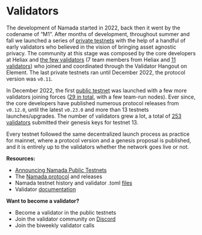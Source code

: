 # Validators

The development of Namada started in 2022, back then it went by the codename of “M1”. After months of development, throughout summer and fall we launched a series of [private testnets](https://github.com/anoma/namada-testnets/tree/main/namada-close-quarters-testnet-1) with the help of a handful of early validators who believed in the vision of bringing asset agnostic privacy. The community at this stage was composed by the core developers at Heliax and [the few validators](https://namada.net/blog/announcing-namada-public-testnets) (7 team members from Heliax and [11 validators](https://github.com/anoma/namada-testnets/tree/main/namada-close-quarters-testnet-5)) who joined and coordinated through the Validator Hangout on Element. The last private testnets ran until December 2022, the protocol version was `v0.11`.

In December 2022, the first [public testnet](https://namada.net/blog/announcing-namada-public-testnets) was launched with a few more validators joining forces ([29 in total](https://github.com/anoma/namada-testnets/tree/main/namada-public-testnet-1), with a few team-run nodes). Ever since, the core developers have published numerous protocol releases from `v0.12.0`, until the latest `v0.23.0` and more than 13 testnets launches/upgrades. The number of validators grew a lot, a total of [253 validators](https://github.com/anoma/namada-testnets/tree/main/namada-public-testnet-13) submitted their genesis keys for testnet 13.

Every testnet followed the same decentralized launch process as practice for mainnet, where a protocol version and a genesis proposal is published, and it is entirely up to the validators whether the network goes live or not.

**Resources:**

- [Announcing Namada Public Testnets](https://namada.net/blog/announcing-namada-public-testnets)
- The [Namada protocol](https://github.com/anoma/namada) and releases
- Namada testnet history and validator .toml [files](https://github.com/anoma/namada-testnets/tree/main)
- Validator [documentation](https://docs.namada.net/)

**Want to become a validator?**

- Become a validator in the public testnets
- Join the validator community on [Discord](https://discord.gg/namada)
- Join the biweekly validator calls
